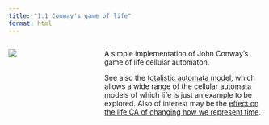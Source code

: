 ```yaml
---
title: "1.1 Conway's game of life"
format: html
---
```


:::: {.columns}
::: {.column width=35%}
[![](1.1-life.png)](1.1-life.nlogo)
:::

::: {.column width=65%}
A simple implementation of John Conway’s game of life cellular automaton.

See also the [totalistic automata model](../chapter-3/3.3.qmd), which allows a wide range of the cellular automata models of which life is just an example to be explored. Also of interest may be the [effect on the life CA of changing how we represent time](../chapter-6/6.1.qmd).
:::
::::
